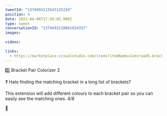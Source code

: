 ```yaml
---
tweetId: "1379493113543135234"
position: 4
date: 2021-04-06T17:56:02.000Z
type: tweet
conversationId: "1379493110061924357"
images:
  
videos:
  
links:
  - https://marketplace.visualstudio.com/items?itemName=CoenraadS.bracket-pair-colorizer-2
---
```

3️⃣ Bracket Pair Colorizer 2

❓ Hate finding the matching bracket in a long list of brackets? 

This extension will add different colours to each bracket pair so you can easily see the matching ones. 4/8

🔗 
